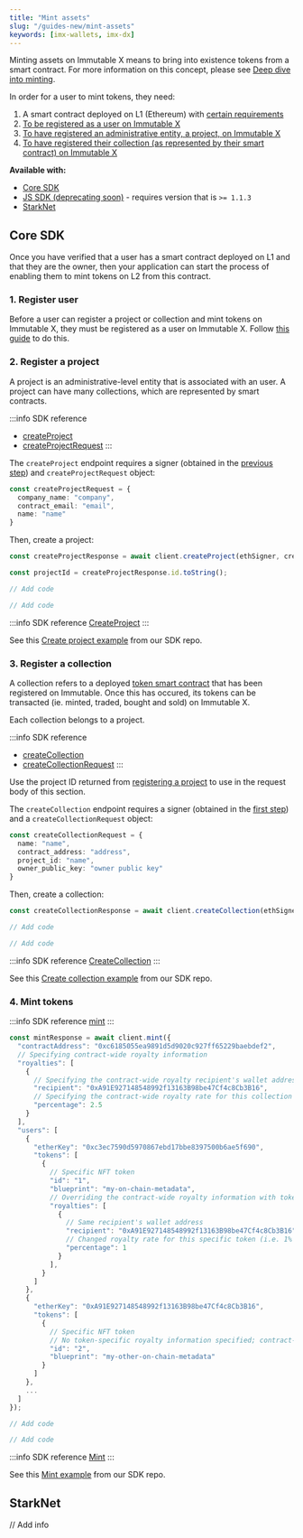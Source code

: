 ```yaml
---
title: "Mint assets"
slug: "/guides-new/mint-assets"
keywords: [imx-wallets, imx-dx]
---
```



Minting assets on Immutable X means to bring into existence tokens from a smart contract. For more information on this concept, please see [Deep dive into minting](/docs/key-concepts-new/minting).

In order for a user to mint tokens, they need:
1. A smart contract deployed on L1 (Ethereum) with [certain requirements](/docs/launch-collection-new/smart-contract-requirements)
2. [To be registered as a user on Immutable X](#1-register-user)
3. [To have registered an administrative entity, a project, on Immutable X](#2-register-a-project)
4. [To have registered their collection (as represented by their smart contract) on Immutable X](#3-register-a-collection)

**Available with:**
* [Core SDK](#core-sdk)
* [JS SDK (deprecating soon)](/docs/asset-minting) - requires version that is `>= 1.1.3`
* [StarkNet](#starknet)

## Core SDK

Once you have verified that a user has a smart contract deployed on L1 and that they are the owner, then your application can start the process of enabling them to mint tokens on L2 from this contract.

### 1. Register user
Before a user can register a project or collection and mint tokens on Immutable X, they must be registered as a user on Immutable X. Follow [this guide](/docs/guides-new/user-registration) to do this.

### 2. Register a project
A project is an administrative-level entity that is associated with an user. A project can have many collections, which are represented by smart contracts.

<Tabs>
  <TabItem value="typescript" label="Typescript Core SDK">

:::info SDK reference
* [createProject](https://docs.x.immutable.com/sdk-references/core-sdk-ts/1.0.0-beta.2/classes/immutablex.immutablex#createProject)
* [createProjectRequest](https://docs.x.immutable.com/sdk-references/core-sdk-ts/1.0.0-beta.2/interfaces/index.createprojectrequest)
:::

The `createProject` endpoint requires a signer (obtained in the [previous step](#1-register-user)) and `createProjectRequest` object:
```ts
const createProjectRequest = {
  company_name: "company",
  contract_email: "email",
  name: "name"
}
```

Then, create a project:
```ts
const createProjectResponse = await client.createProject(ethSigner, createProjectRequest);

const projectId = createProjectResponse.id.toString();
```
  </TabItem>
  <TabItem value="kotlin" label="Kotlin (JVM) Core SDK">

```kotlin
// Add code
``` 
  </TabItem>
  <TabItem value="Swift" label="Swift Core SDK">

```swift
// Add code
```
  </TabItem>
  <TabItem value="go" label="Golang Core SDK">

:::info SDK reference
[CreateProject](https://pkg.go.dev/github.com/immutable/imx-core-sdk-golang@v0.2.0/imx#Client.CreateProject)
:::

See this [Create project example](https://github.com/immutable/imx-core-sdk-golang/blob/main/imx/examples/project/main.go) from our SDK repo.
  </TabItem>
</Tabs>

### 3. Register a collection
A collection refers to a deployed [token smart contract](https://docs.openzeppelin.com/contracts/4.x/tokens) that has been registered on Immutable. Once this has occured, its tokens can be transacted (ie. minted, traded, bought and sold) on Immutable X.

Each collection belongs to a project.

<Tabs>
  <TabItem value="typescript" label="Typescript Core SDK">

:::info SDK reference
* [createCollection](https://docs.x.immutable.com/sdk-references/core-sdk-ts/1.0.0-beta.2/classes/immutablex.immutablex#createCollection)
* [createCollectionRequest](https://docs.x.immutable.com/sdk-references/core-sdk-ts/1.0.0-beta.2/interfaces/index.createcollectionrequest)
:::

Use the project ID returned from [registering a project](#2-register-a-project) to use in the request body of this section.

The `createCollection` endpoint requires a signer (obtained in the [first step](#1-register-user)) and a `createCollectionRequest` object:
```ts
const createCollectionRequest = {
  name: "name",
  contract_address: "address",
  project_id: "name",
  owner_public_key: "owner public key"
}
```

Then, create a collection:
```ts
const createCollectionResponse = await client.createCollection(ethSigner, createCollectionRequest);
```
  </TabItem>
  <TabItem value="kotlin" label="Kotlin (JVM) Core SDK">

```kotlin
// Add code
``` 
  </TabItem>
  <TabItem value="Swift" label="Swift Core SDK">

```swift
// Add code
```
  </TabItem>
  <TabItem value="go" label="Golang Core SDK">

:::info SDK reference
[CreateCollection](https://pkg.go.dev/github.com/immutable/imx-core-sdk-golang@v0.2.0/imx#Client.CreateCollection)
:::

See this [Create collection example](https://github.com/immutable/imx-core-sdk-golang/blob/main/imx/examples/collection/main.go) from our SDK repo.
  </TabItem>
</Tabs>

### 4. Mint tokens

<Tabs>
  <TabItem value="typescript" label="Typescript Core SDK">

:::info SDK reference
[mint](https://docs.x.immutable.com/sdk-references/core-sdk-ts/1.0.0-beta.2/classes/immutablex.immutablex#mint)
:::

```ts
const mintResponse = await client.mint({
  "contractAddress": "0xc6185055ea9891d5d9020c927ff65229baebdef2",
  // Specifying contract-wide royalty information
  "royalties": [
    {
      // Specifying the contract-wide royalty recipient's wallet address
      "recipient": "0xA91E927148548992f13163B98be47Cf4c8Cb3B16",
      // Specifying the contract-wide royalty rate for this collection
      "percentage": 2.5
    }
  ],
  "users": [
    {
      "etherKey": "0xc3ec7590d5970867ebd17bbe8397500b6ae5f690",
      "tokens": [
        {
          // Specific NFT token
          "id": "1",
          "blueprint": "my-on-chain-metadata",
          // Overriding the contract-wide royalty information with token-specific royalty information
          "royalties": [
            {
              // Same recipient's wallet address
              "recipient": "0xA91E927148548992f13163B98be47Cf4c8Cb3B16",
              // Changed royalty rate for this specific token (i.e. 1% instead of the default 2.5%)                        
              "percentage": 1
            }
          ],
        }
      ]
    },
    {
      "etherKey": "0xA91E927148548992f13163B98be47Cf4c8Cb3B16",
      "tokens": [
        {
          // Specific NFT token
          // No token-specific royalty information specified; contract-wide royalty infromation will be used
          "id": "2",
          "blueprint": "my-other-on-chain-metadata"
        }
      ]
    },
    ...
  ]
});
```
  </TabItem>
  <TabItem value="kotlin" label="Kotlin (JVM) Core SDK">

```kotlin
// Add code
``` 
  </TabItem>
  <TabItem value="Swift" label="Swift Core SDK">

```swift
// Add code
```
  </TabItem>
  <TabItem value="go" label="Golang Core SDK">

:::info SDK reference
[Mint](https://pkg.go.dev/github.com/immutable/imx-core-sdk-golang@v0.2.0/imx#Client.Mint)
:::

See this [Mint example](https://github.com/immutable/imx-core-sdk-golang/blob/main/imx/examples/minting/main.go) from our SDK repo.
  </TabItem>
</Tabs>


## StarkNet
// Add info